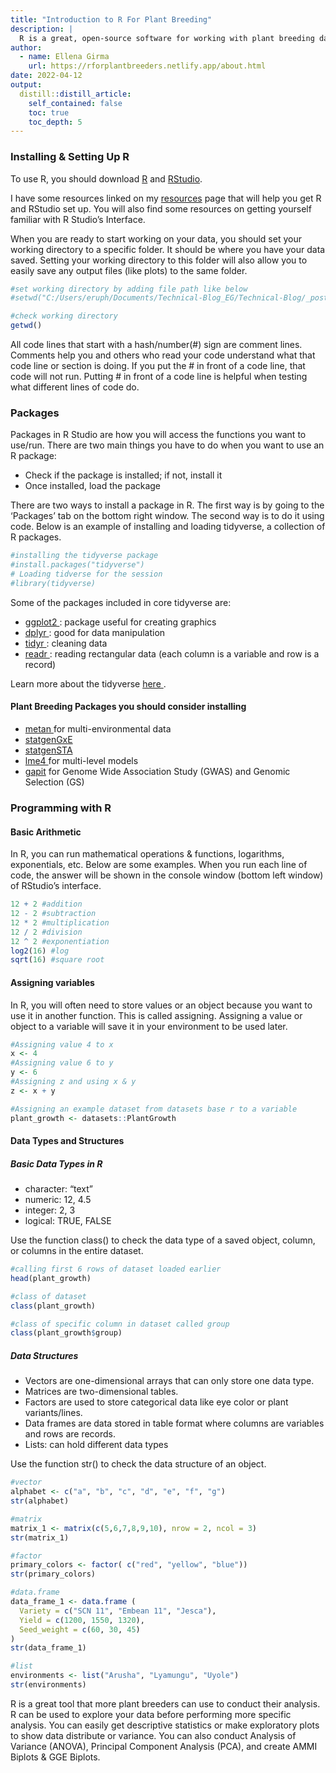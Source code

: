 ```yaml
---
title: "Introduction to R For Plant Breeding"
description: |
  R is a great, open-source software for working with plant breeding data! Over the last year, I have been using R as my primary tool for data analysis. In this blog post, I give a quick introduction to R for plant breeders. 
author:
  - name: Ellena Girma
    url: https://rforplantbreeders.netlify.app/about.html
date: 2022-04-12
output:
  distill::distill_article:
    self_contained: false
    toc: true
    toc_depth: 5
---
```

 
### Installing & Setting Up R

To use R, you should download <a href = "https://cloud.r-project.org/">R</a> and <a href = "https://www.rstudio.com/products/rstudio/download/#download">RStudio</a>. 

I have some resources linked on my <a href = "https://rforplantbreeders.netlify.app/resources.html"> resources</a> page that will help you get R and RStudio set up. You will also find some resources on getting yourself familiar with R Studio's Interface. 

When you are ready to start working on your data, you should set your working directory to a specific folder. It should be where you have your data saved. Setting your working directory to this folder will also allow you to easily save any output files (like plots) to the same folder. 

```r

#set working directory by adding file path like below 
#setwd("C:/Users/eruph/Documents/Technical-Blog_EG/Technical-Blog/_posts/2022-03-18-introduction-to-r-for-plant-breeding")

#check working directory
getwd()

```

All code lines that start with a hash/number(#) sign are comment lines. Comments help you and others who read your code understand what that code line or section is doing. If you put the # in front of a code line, that code will not run. Putting # in front of a code line is helpful when testing what different lines of code do. 
 
### Packages 

Packages in R Studio are how you will access the functions you want to use/run. There are two main things you have to do when you want to use an R package:
 
* Check if the package is installed; if not, install it
* Once installed, load the package 

There are two ways to install a package in R. The first way is by going to the 'Packages' tab on the bottom right window. The second way is to do it using code. Below is an example of installing and loading tidyverse, a collection of R packages.

```r

#installing the tidyverse package
#install.packages("tidyverse")
# Loading tidverse for the session
#library(tidyverse)

```


Some of the packages included in core tidyverse are: 

* <a href = "https://ggplot2.tidyverse.org/index.html"> ggplot2 </a>: package useful for creating graphics
* <a href = "https://dplyr.tidyverse.org/"> dplyr </a>: good for data manipulation
* <a href = "https://tidyr.tidyverse.org/"> tidyr </a>: cleaning data 
* <a href = "https://readr.tidyverse.org/"> readr </a>: reading rectangular data (each column is a variable and row is a record)

Learn more about the tidyverse <a href = "https://www.tidyverse.org/packages/"> here </a>. 

#### Plant Breeding Packages you should consider installing 

* <a href = "https://github.com/TiagoOlivoto/metan"> metan </a> for multi-environmental data 
* <a href = "https://cran.r-project.org/web/packages/statgenGxE/vignettes/statgenGxE.html"> statgenGxE </a> 
* <a href = "https://cran.r-project.org/web/packages/statgenSTA/vignettes/statgenSTA.html"> statgenSTA</a> 
* <a href = "https://cran.r-project.org/web/packages/lme4/lme4.pdf">lme4 </a> for multi-level models 
* <a href = "https://zzlab.net/GAPIT/">gapit</a> for Genome Wide Association Study (GWAS) and Genomic Selection (GS)

### Programming with R

#### Basic Arithmetic

In R, you can run mathematical operations & functions, logarithms, exponentials, etc. Below are some examples. When you run each line of code, the answer will be shown in the console window (bottom left window) of RStudio's interface.

```r

12 + 2 #addition
12 - 2 #subtraction
12 * 2 #multiplication
12 / 2 #division
12 ^ 2 #exponentiation
log2(16) #log
sqrt(16) #square root

```


#### Assigning variables

In R, you will often need to store values or an object because you want to use it in another function. This is called assigning. Assigning a value or object to a variable will save it in your environment to be used later. 

```r

#Assigning value 4 to x
x <- 4
#Assigning value 6 to y
y <- 6
#Assigning z and using x & y
z <- x + y

#Assigning an example dataset from datasets base r to a variable 
plant_growth <- datasets::PlantGrowth
```



#### Data Types and Structures 

##### Basic Data Types in R

* character: "text"
* numeric: 12, 4.5 
* integer: 2, 3
* logical: TRUE, FALSE

Use the function class() to check the data type of a saved object, column, or columns in the entire dataset.

```r
#calling first 6 rows of dataset loaded earlier
head(plant_growth)

#class of dataset
class(plant_growth)

#class of specific column in dataset called group 
class(plant_growth$group)

```


##### Data Structures

* Vectors are one-dimensional arrays that can only store one data type.
* Matrices are two-dimensional tables.
* Factors are used to store categorical data like eye color or plant variants/lines.
* Data frames are data stored in table format where columns are variables and rows are records.
* Lists: can hold different data types

Use the function str() to check the data structure of an object. 

```r

#vector 
alphabet <- c("a", "b", "c", "d", "e", "f", "g")
str(alphabet)

#matrix
matrix_1 <- matrix(c(5,6,7,8,9,10), nrow = 2, ncol = 3)
str(matrix_1)

#factor
primary_colors <- factor( c("red", "yellow", "blue"))
str(primary_colors)

#data.frame
data_frame_1 <- data.frame (
  Variety = c("SCN 11", "Embean 11", "Jesca"),
  Yield = c(1200, 1550, 1320),
  Seed_weight = c(60, 30, 45)
)
str(data_frame_1)

#list
environments <- list("Arusha", "Lyamungu", "Uyole")
str(environments)
```


R is a great tool that more plant breeders can use to conduct their analysis. R can be used to explore your data before performing more specific analysis. You can easily get descriptive statistics or make exploratory plots to show data distribute or variance. You can also conduct Analysis of Variance (ANOVA), Principal Component Analysis (PCA), and create AMMI Biplots & GGE Biplots. 







